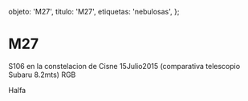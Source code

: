 
  objeto: 'M27',
  titulo: 'M27',
  etiquetas: 'nebulosas',
};

# M27

<Imagen
  src="registro/m27_20150715_2_m27_19junio2015final.jpg"
  fecha="20150715"
/>

S106 en la constelacion de Cisne 15Julio2015 (comparativa telescopio Subaru 8.2mts) RGB

<Imagen
  src="registro/m27_20121100_1_m27.jpg"
  fecha="20121100"
/>

 Halfa